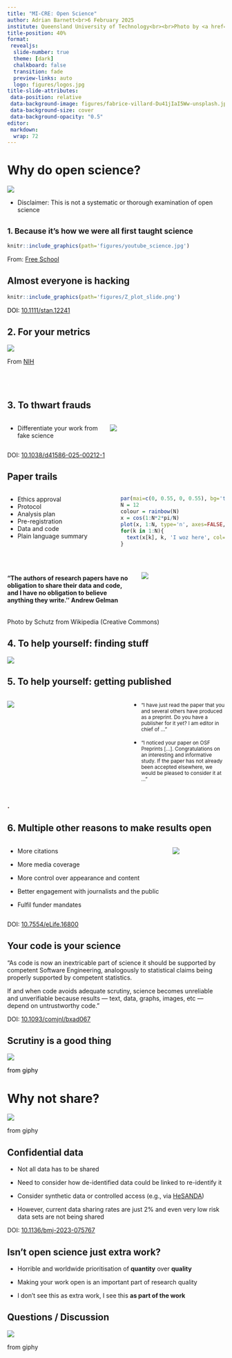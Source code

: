 ```yaml
---
title: "MI-CRE: Open Science"
author: Adrian Barnett<br>6 February 2025
institute: Queensland University of Technology<br><br>Photo by <a href="https://unsplash.com/@fabulu75?utm_content=creditCopyText&utm_medium=referral&utm_source=unsplash">Fabrice Villard</a> on <a href="https://unsplash.com/photos/withered-tree-surrounded-with-snow-during-daytime-Du41jIaI5Ww?utm_content=creditCopyText&utm_medium=referral&utm_source=unsplash">Unsplash</a>
title-position: 40%
format:
 revealjs: 
  slide-number: true
  theme: [dark]
  chalkboard: false
  transition: fade
  preview-links: auto
  logo: figures/logos.jpg
title-slide-attributes:
 data-position: relative
 data-background-image: figures/fabrice-villard-Du41jIaI5Ww-unsplash.jpg
 data-background-size: cover
 data-background-opacity: "0.5"
editor: 
 markdown: 
  wrap: 72
---
```


# Why do open science?{.center}

<!--- Some alternative reasons --->

![](https://media1.giphy.com/media/v1.Y2lkPTc5MGI3NjExMGtpMTJ1MHh2YTN1NW56Z3kzY2ttYnRsZHMzNXczdzNpcng3d3F4cyZlcD12MV9pbnRlcm5hbF9naWZfYnlfaWQmY3Q9Zw/T5P7bGGVbunmM/giphy.gif)

::: {.incremental}
* Disclaimer: This is not a systematic or thorough examination of open science
:::

## <small>1. Because it's how we were all first taught science</small>

```r
knitr::include_graphics(path='figures/youtube_science.jpg')
```

:::: aside
From: [Free School](https://www.youtube.com/watch?v=qAJ8IF4HI20)
::::

## Almost everyone is hacking{background-color="white"}

```r
knitr::include_graphics(path='figures/Z_plot_slide.png')
```

:::: aside
<p style="color:black">DOI: [10.1111/stan.12241](https://onlinelibrary.wiley.com/doi/full/10.1111/stan.12241) </p>
::::

## 2. For your metrics

![](figures/s_index_challenge.png)

:::: aside
From [NIH](https://www.challenge.gov/?challenge=nih-data-sharing-index-s-index-challenge)
::::

## <small style="color:white">.</small>{background-image='figures/adrian_talks_wide.jpg' background-size='contain' background-color="white"}


## 3. To thwart frauds

:::: columns
::: {.column width="45%"}
* Differentiate your work from fake science
:::

::: {.column width="55%"}
![](figures/mills_nature.png)
:::
::::


:::: aside
DOI: [10.1038/d41586-025-00212-1](https://www.nature.com/articles/d41586-025-00212-1)
::::

## Paper trails

:::: columns
::: {.column width="50%"}
* Ethics approval
* Protocol
* Analysis plan
* Pre-registration
* Data and code
* Plain language summary
:::

::: {.column width="50%"}

```r
par(mai=c(0, 0.55, 0, 0.55), bg='transparent') #  bottom, left, top and right 
N = 12
colour = rainbow(N)
x = cos(1:N*2*pi/N)
plot(x, 1:N, type='n', axes=FALSE, xlab='', ylab='')
for(k in 1:N){
  text(x[k], k, 'I woz here', col=colour[k], xpd=TRUE, cex = 1.8)
}
```

:::
::::

## 

:::: columns
::: {.column width="60%"}


#### "The authors of research papers have no obligation to share their data and code, and I have no obligation to believe anything they write.'' Andrew Gelman 

:::

::: {.column width="40%"}

![](https://upload.wikimedia.org/wikipedia/commons/a/a5/Andrew_Gelman_2012.jpg)

:::
::::

<!--- https://statmodeling.stat.columbia.edu/2023/09/10/the-authors-of-research-papers-have-no-obligation-to-share-their-data-and-code-and-i-have-no-obligation-to-believe-anything-they-write/ --->

:::: aside
Photo by Schutz from Wikipedia (Creative Commons)
::::

## 4. To help yourself: finding stuff{background-color="white"}

![](figures/github_search.png)



## 5. To help yourself: getting published


:::: columns
::: {.column width="55%"}

![](figures/osf_preprints.png)

:::

::: {.column width="45%"}

* <small>"I have just read the paper that you and several others have produced as a preprint. Do you have a publisher for it yet? I am editor in chief of ..."</small>

* <small>"I noticed your paper on OSF Preprints [...].  Congratulations on an interesting and informative study. If the paper has not already been accepted elsewhere, we would be pleased to consider it at ... "</small>

:::
::::


## <small style="color:#5d3d34">.</small>{background-image='figures/metaror.png' background-size='cover'}

<!--- plug for metaror --->

## 6. Multiple other reasons to make results open

:::: columns
::: {.column width="75%"}

* More citations

* More media coverage

* More control over appearance and content

* Better engagement with journalists and the public

* Fulfil funder mandates
:::

::: {.column width="25%"}

![](figures/google_mandate.png)
:::
::::

:::: aside
DOI: [10.7554/eLife.16800](https://elifesciences.org/articles/16800)
::::

## Your code is your science

"As code is now an inextricable part of science it should be supported by competent Software Engineering, analogously to statistical claims being properly supported by competent statistics.

If and when code avoids adequate scrutiny, science becomes unreliable and unverifiable because results — text, data, graphs, images, etc — depend on untrustworthy code."

:::: aside
DOI: [10.1093/comjnl/bxad067](https://academic.oup.com/comjnl/article/67/4/1381/7235536)
::::

## Scrutiny is a good thing{background-color='#fefe76'}

![](https://media1.giphy.com/media/v1.Y2lkPTc5MGI3NjExaHJicnZ2ajdjZ2k1YTMyMGplZnBlajc3Y2o2ajBqazBuazNmZGMxMyZlcD12MV9pbnRlcm5hbF9naWZfYnlfaWQmY3Q9Zw/uB9rh22TTr82ilZ4Hm/giphy.gif)

:::: aside
<p style="color:black">from giphy</p> 
::::

# Why not share?{.center background-color='#251610'}

![](https://media1.giphy.com/media/v1.Y2lkPTc5MGI3NjExeHdheWhqaHN4bnpzdWUya2VydzU0aWNvNWF4emJvMGg1N2xwaTZsYSZlcD12MV9pbnRlcm5hbF9naWZfYnlfaWQmY3Q9Zw/FFnPGM7MzFUpu9nAnc/giphy.gif)

:::: aside
from giphy
::::

## Confidential data

* Not all data has to be shared

::: {.incremental}
* Need to consider how de-identified data could be linked to re-identify it

* Consider synthetic data or controlled access (e.g., via [HeSANDA](https://ardc.edu.au/program/health-studies-australian-national-data-asset/))

* However, current data sharing rates are just 2% and even very low risk data sets are not being shared
:::

:::: aside
DOI: [10.1136/bmj-2023-075767](https://www.bmj.com/content/382/bmj-2023-075767)
::::

## Isn't open science just extra work?

* Horrible and worldwide prioritisation of **quantity** over **quality**

::: {.incremental}

* Making your work open is an important part of research quality 

* I don't see this as extra work, I see this **as part of the work**

:::

## Questions / Discussion{background-color="#7bc3cb"}


![](https://media3.giphy.com/media/v1.Y2lkPTc5MGI3NjExMGUyaW45MGViMTY0cnM0cjBoMjIxeDYwOGF3ZDltNHJ2YjZkNG02cSZlcD12MV9pbnRlcm5hbF9naWZfYnlfaWQmY3Q9Zw/TlK63EpCInakTekBS0g/giphy.gif)

:::: aside 
from giphy
::::